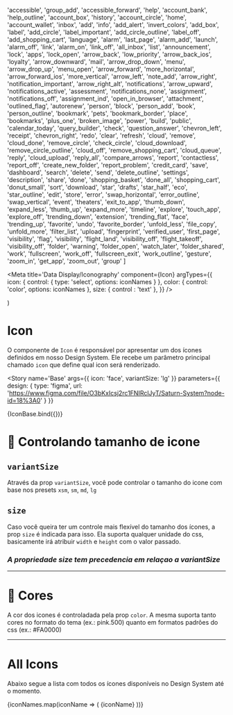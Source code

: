 

  'accessible',
  'group_add',
  'accessible_forward',
  'help',
  'account_bank',
  'help_outline',
  'account_box',
  'history',
  'account_circle',
  'home',
  'account_wallet',
  'inbox',
  'add',
  'info',
  'add_alert',
  'invert_colors',
  'add_box',
  'label',
  'add_circle',
  'label_important',
  'add_circle_outline',
  'label_off',
  'add_shopping_cart',
  'language',
  'alarm',
  'last_page',
  'alarm_add',
  'launch',
  'alarm_off',
  'link',
  'alarm_on',
  'link_off',
  'all_inbox',
  'list',
  'announcement',
  'lock',
  'apps',
  'lock_open',
  'arrow_back',
  'low_priority',
  'arrow_back_ios',
  'loyalty',
  'arrow_downward',
  'mail',
  'arrow_drop_down',
  'menu',
  'arrow_drop_up',
  'menu_open',
  'arrow_forward',
  'more_horizontal',
  'arrow_forward_ios',
  'more_vertical',
  'arrow_left',
  'note_add',
  'arrow_right',
  'notification_important',
  'arrow_right_alt',
  'notifications',
  'arrow_upward',
  'notifications_active',
  'assessment',
  'notifications_none',
  'assignment',
  'notifications_off',
  'assignment_ind',
  'open_in_browser',
  'attachment',
  'outlined_flag',
  'autorenew',
  'person',
  'block',
  'person_add',
  'book',
  'person_outline',
  'bookmark',
  'pets',
  'bookmark_border',
  'place',
  'bookmarks',
  'plus_one',
  'broken_image',
  'power',
  'build',
  'public',
  'calendar_today',
  'query_builder',
  'check',
  'question_answer',
  'chevron_left',
  'receipt',
  'chevron_right',
  'redo',
  'clear',
  'refresh',
  'cloud',
  'remove',
  'cloud_done',
  'remove_circle',
  'check_circle',
  'cloud_download',
  'remove_circle_outline',
  'cloud_off',
  'remove_shopping_cart',
  'cloud_queue',
  'reply',
  'cloud_upload',
  'reply_all',
  'compare_arrows',
  'report',
  'contactless',
  'report_off',
  'create_new_folder',
  'report_problem',
  'credit_card',
  'save',
  'dashboard',
  'search',
  'delete',
  'send',
  'delete_outline',
  'settings',
  'description',
  'share',
  'done',
  'shopping_basket',
  'done_all',
  'shopping_cart',
  'donut_small',
  'sort',
  'download',
  'star',
  'drafts',
  'star_half',
  'eco',
  'star_outline',
  'edit',
  'store',
  'error',
  'swap_horizontal',
  'error_outline',
  'swap_vertical',
  'event',
  'theaters',
  'exit_to_app',
  'thumb_down',
  'expand_less',
  'thumb_up',
  'expand_more',
  'timeline',
  'explore',
  'touch_app',
  'explore_off',
  'trending_down',
  'extension',
  'trending_flat',
  'face',
  'trending_up',
  'favorite',
  'undo',
  'favorite_border',
  'unfold_less',
  'file_copy',
  'unfold_more',
  'filter_list',
  'upload',
  'fingerprint',
  'verified_user',
  'first_page',
  'visibility',
  'flag',
  'visibility',
  'flight_land',
  'visibility_off',
  'flight_takeoff',
  'visibility_off',
  'folder',
  'warning',
  'folder_open',
  'watch_later',
  'folder_shared',
  'work',
  'fullscreen',
  'work_off',
  'fullscreen_exit',
  'work_outline',
  'gesture',
  'zoom_in',
  'get_app',
  'zoom_out',
  'group'
]

<Meta
  title='Data Display/Iconography'
  component={Icon}
  argTypes={{
    icon: {
      control: {
        type: 'select',
        options: iconNames
      }
    },
    color: { control: 'color', options: iconNames },
    size: { control : 'text' },
  }}
/>

  <SaturnProvider>
    <Icon {...args} />
  </SaturnProvider>
)

# Icon

O componente de `Icon` é responsável por apresentar um dos ícones definidos em nosso Design System. Ele recebe um parâmetro principal chamado `icon` que define qual icon será renderizado.

<Story
  name='Base'
  args={{ icon: 'face', variantSize: 'lg' }}
  parameters={{
    design: {
      type: 'figma',
      url: 'https://www.figma.com/file/O3bKxIcsj2rc1FNIRclJyT/Saturn-System?node-id=18%3A0'
    }
  }}
>
  {IconBase.bind({})}
</Story>

# 📐 Controlando tamanho de icone

## `variantSize`
Através da prop `variantSize`, você pode controlar o tamanho do icone com base nos presets `xsm`, `sm`, `md`, `lg`

<Canvas>
  <Story
    name='Prop variantSize'
  >
    <SaturnProvider>
      <Icon icon="face" variantSize='lg' />
      <Icon icon="face" variantSize='md' />
      <Icon icon="face" variantSize='sm' />
      <Icon icon="face" variantSize='xsm' />
    </SaturnProvider>
  </Story>
</Canvas>

## `size`
Caso você queira ter um controle mais flexível do tamanho dos ícones, a prop `size` é indicada para isso. Ela suporta qualquer unidade do css, basicamente irá atribuir `width` e `height` com o valor passado.

<Canvas>
  <Story
    name='Prop size'
  >
    <SaturnProvider>
      <Icon icon="face" size={50} />
      <Icon icon="face" size='25px' />
      <Icon icon="face" size='2%' />
    </SaturnProvider>
  </Story>
</Canvas>



### *A propriedade size tem precedencia em relaçao a variantSize*

---
# 🌈 Cores
A cor dos icones é controladada pela prop `color`. A mesma suporta tanto cores no formato do tema (ex.: pink.500) quanto em formatos padrões do css (ex.: #FA0000)

<Canvas>
  <Story
    name='Prop color'
  >
    <SaturnProvider>
      <Icon icon="face" color="pink.200" />
      <Icon icon="face" color="#FA0101" />
      <Icon icon="face" color="blue" />
    </SaturnProvider>
  </Story>
</Canvas>

---
# All Icons

Abaixo segue a lista com todos os ícones disponíveis no Design System até o momento.

<Canvas>
  <Story
    name='All Icons'
    parameters={{
      design: {
        type: 'figma',
        url: 'https://www.figma.com/file/O3bKxIcsj2rc1FNIRclJyT/Saturn-System?node-id=18%3A0'
      }
    }}
  >
    <SaturnProvider>
      <Flex flexWrap='wrap'>
        {iconNames.map(iconName => (
          <Flex width={1 / 8} alignItems='center' flexDirection='column' margin='10px 0'>
            <Icon icon={iconName} />
            <Caption>{iconName}</Caption>
          </Flex>
        ))}
      </Flex>
    </SaturnProvider>
  </Story>
</Canvas>
